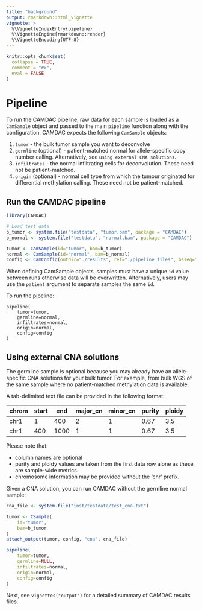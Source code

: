 ```yaml
---
title: "background"
output: rmarkdown::html_vignette
vignette: >
  %\VignetteIndexEntry{pipeline}
  %\VignetteEngine{rmarkdown::render}
  %\VignetteEncoding{UTF-8}
---
```


```r
knitr::opts_chunk$set(
  collapse = TRUE,
  comment = "#>",
  eval = FALSE
)
```

# Pipeline

To run the CAMDAC pipeline, raw data for each sample is loaded as a `CamSample` object and passed to the main `pipeline` function along with the configuration. CAMDAC expects the following `CamSample` objects:

1. `tumor` - the bulk tumor sample you want to deconvolve
2. `germline` (optional) - patient-matched normal for allele-specific copy number calling. Alternatively, see `using external CNA solutions`.
3. `infiltrates` - the normal infiltrating cells for deconvolution. These need not be patient-matched.
4. `origin` (optional) - normal cell type from which the tumour originated for differential methylation calling. These need not be patient-matched.

## Run the CAMDAC pipeline

```r
library(CAMDAC)

# Load test data
b_tumor <- system.file("testdata", "tumor.bam", package = "CAMDAC")
b_normal <- system.file("testdata", "normal.bam", package = "CAMDAC")

tumor <- CamSample(id="tumor", bam=b_tumor)
normal <- CamSample(id="normal", bam=b_normal)
config <- CamConfig(outdir="./results", ref="./pipeline_files", bsseq="wgbs", lib="pe", cores=10)
```

When defining CamSample objects, samples must have a unique `id` value between runs otherwise data will be overwritten. Alternatively, users may use the `patient` argument to separate samples the same `id`.

To run the pipeline:

```
pipeline(
    tumor=tumor,
    germline=normal,
    infiltrates=normal,
    origin=normal,
    config=config
)
```

## Using external CNA solutions

The germline sample is optional because you may already have an allele-specific CNA solutions for your bulk tumor. For example, from bulk WGS of the same sample where no patient-matched methylation data is available.

A tab-delimited text file can be provided in the following format:

| chrom | start | end | major_cn | minor_cn | purity | ploidy |
| --------- | ---- | ---- | ---- | ---- | ---- | ---- |
| chr1 | 1 | 400 | 2 | 1 | 0.67 | 3.5 |
| chr1 | 400 | 1000 | 1 | 1 | 0.67 | 3.5 |

Please note that:

- column names are optional
- purity and ploidy values are taken from the first data row alone as these are sample-wide metrics.
- chromosome information may be provided without the 'chr' prefix.

Given a CNA solution, you can run CAMDAC without the germline normal sample:

```r

cna_file <- system.file("inst/testdata/test_cna.txt")

tumor <- CSample(
    id="tumor",
    bam=b_tumor
)
attach_output(tumor, config, "cna", cna_file)

pipeline(
    tumor=tumor,
    germline=NULL,
    infiltrates=normal,
    origin=normal,
    config=config
)
```

Next, see `vignettes("output")` for a detailed summary of CAMDAC results files.
